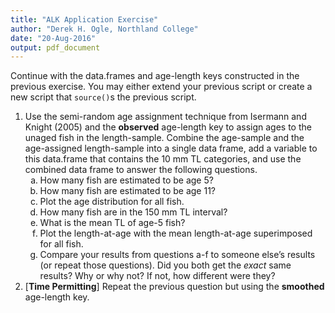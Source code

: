 ```yaml
---
title: "ALK Application Exercise"
author: "Derek H. Ogle, Northland College"
date: "20-Aug-2016"
output: pdf_document
---
```


Continue with the data.frames and age-length keys constructed in the previous exercise.  You may either extend your previous script or create a new script that `source()`s the previous script.

1. Use the semi-random age assignment technique from Isermann and Knight (2005) and the **observed** age-length key to assign ages to the unaged fish in the length-sample.  Combine the age-sample and the age-assigned length-sample into a single data frame, add a variable to this data.frame that contains the 10 mm TL categories, and use the combined data frame to answer the following questions.
    a. How many fish are estimated to be age 5?
    a. How many fish are estimated to be age 11?
    a. Plot the age distribution for all fish.
    a. How many fish are in the 150 mm TL interval?
    a. What is the mean TL of age-5 fish?
    a. Plot the length-at-age with the mean length-at-age superimposed for all fish.
    a. Compare your results from questions a-f to someone else's results (or repeat those questions).  Did you both get the *exact* same results?  Why or why not?  If not, how different were they?
\vspace{24pt}
1. [**Time Permitting**] Repeat the previous question but using the **smoothed** age-length key.